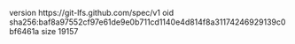 version https://git-lfs.github.com/spec/v1
oid sha256:baf8a97552cf97e61de9e0b711cd1140e4d814f8a31174246929139c0bf6461a
size 19157
